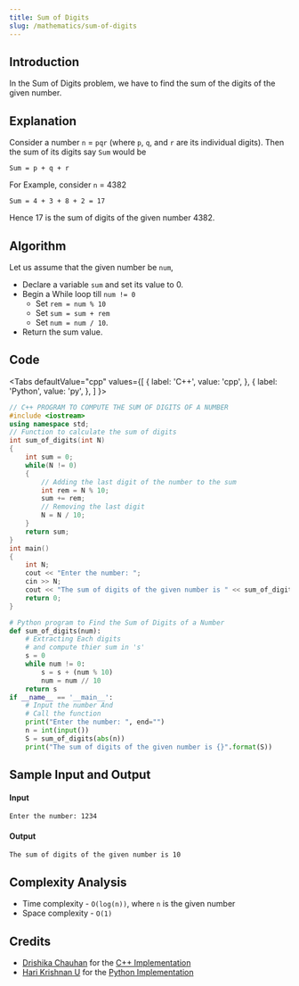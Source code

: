 ```yaml
---
title: Sum of Digits
slug: /mathematics/sum-of-digits
---
```


## Introduction

In the Sum of Digits problem, we have to find the sum of the digits of the given number.

## Explanation

Consider a number `n` = `pqr` (where `p`, `q`, and `r` are its individual digits). Then the sum of its digits say `Sum` would be

```
Sum = p + q + r
```

For Example, consider `n` = 4382

```
Sum = 4 + 3 + 8 + 2 = 17
```

Hence 17 is the sum of digits of the given number 4382.

## Algorithm

Let us assume that the given number be `num`,

-   Declare a variable `sum` and set its value to 0.
-   Begin a While loop till `num != 0`
    -   Set `rem = num % 10`
    -   Set `sum = sum + rem`
    -   Set `num = num / 10`.
-   Return the sum value.

## Code


<Tabs
  defaultValue="cpp"
  values={[
    { label: 'C++', value: 'cpp', },
    { label: 'Python', value: 'py', },
  ]
}>

<TabItem value="cpp">

```cpp
// C++ PROGRAM TO COMPUTE THE SUM OF DIGITS OF A NUMBER
#include <iostream>
using namespace std;
// Function to calculate the sum of digits
int sum_of_digits(int N)
{
    int sum = 0;
    while(N != 0)
    {
        // Adding the last digit of the number to the sum
        int rem = N % 10;
        sum += rem;
        // Removing the last digit
        N = N / 10;
    }
    return sum;
}
int main()
{
    int N;
    cout << "Enter the number: ";
    cin >> N;
    cout << "The sum of digits of the given number is " << sum_of_digits(N) << endl;
    return 0;
}
```

</TabItem>
<TabItem value="py">

```python
# Python program to Find the Sum of Digits of a Number
def sum_of_digits(num):
    # Extracting Each digits
    # and compute thier sum in 's'
    s = 0
    while num != 0:
        s = s + (num % 10)
        num = num // 10
    return s
if __name__ == '__main__':
    # Input the number And
    # Call the function
    print("Enter the number: ", end="")
    n = int(input())
    S = sum_of_digits(abs(n))
    print("The sum of digits of the given number is {}".format(S))
```

</TabItem>
</Tabs>

## Sample Input and Output

#### Input

```
Enter the number: 1234
```

#### Output

```
The sum of digits of the given number is 10
```

## Complexity Analysis

-   Time complexity - `O(log(n))`, where `n` is the given number
-   Space complexity - `O(1)`

## Credits

-   [Drishika Chauhan](https://github.com/drishika2002) for the [C++ Implementation](https://github.com/TesseractCoding/NeoAlgo/blob/master/C-Plus-Plus/math/Sum_of_digits.cpp)
-   [Hari Krishnan U](https://github.com/Harikrishnan6336) for the [Python Implementation](https://github.com/TesseractCoding/NeoAlgo/blob/master/Python/math/sum_of_digits.py)
